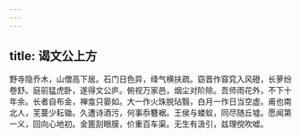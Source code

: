 ```yaml
---
---
---
```

title: 谒文公上方
---




野寺隐乔木，山僧高下居。石门日色异，绛气横扶疏。窈晋作窅窕入风磴，长萝纷卷舒。庭前猛虎卧，遂得文公庐。俯视万家邑，烟尘对阶除。吾师雨花外，不下十年余。长者自布金，禅龛只晏如。大一作火珠脱玷翳，白月一作日当空虚。甫也南北人，芜蔓少耘锄。久遭诗酒污，何事忝簪裾。王侯与蝼蚁，同尽随丘墟。愿闻第一义，回向心地初。金篦刮眼膜，价重百车渠。无生有汲引，兹理傥吹嘘。